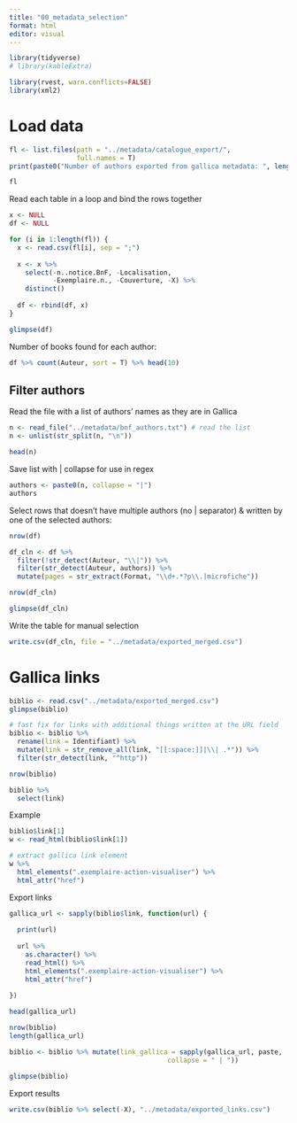 ```yaml
---
title: "00_metadata_selection"
format: html
editor: visual
---
```


```r
library(tidyverse)
# library(kableExtra)

library(rvest, warn.conflicts=FALSE)
library(xml2)
```

# Load data

```r
fl <- list.files(path = "../metadata/catalogue_export/",
                 full.names = T)
print(paste0("Number of authors exported from gallica metadata: ", length(fl)))

fl
```

Read each table in a loop and bind the rows together

```r

x <- NULL
df <- NULL

for (i in 1:length(fl)) {
  x <- read.csv(fl[i], sep = ";")
  
  x <- x %>% 
    select(-n..notice.BnF, -Localisation, 
           -Exemplaire.n., -Couverture, -X) %>% 
    distinct()
  
  df <- rbind(df, x)
}

glimpse(df)
```

Number of books found for each author:

```r
df %>% count(Auteur, sort = T) %>% head(10)
```

## Filter authors

Read the file with a list of authors' names as they are in Gallica

```r
n <- read_file("../metadata/bnf_authors.txt") # read the list
n <- unlist(str_split(n, "\n"))

head(n)
```

Save list with \| collapse for use in regex

```r
authors <- paste0(n, collapse = "|")
authors
```

Select rows that doesn't have multiple authors (no \| separator) & written by one of the selected authors:

```r
nrow(df)

df_cln <- df %>% 
  filter(!str_detect(Auteur, "\\|")) %>% 
  filter(str_detect(Auteur, authors)) %>% 
  mutate(pages = str_extract(Format, "\\d+.*?p\\.|microfiche")) 

nrow(df_cln)
```

```r
glimpse(df_cln)
```

Write the table for manual selection

```r
write.csv(df_cln, file = "../metadata/exported_merged.csv")
```

# Gallica links

```r
biblio <- read.csv("../metadata/exported_merged.csv")
glimpse(biblio)

# fast fix for links with additional things written at the URL field
biblio <- biblio %>% 
  rename(link = Identifiant) %>% 
  mutate(link = str_remove_all(link, "[[:space:]]|\\| .*")) %>% 
  filter(str_detect(link, "^http"))

nrow(biblio)

biblio %>% 
  select(link)
```

Example

```r
biblio$link[1]
w <- read_html(biblio$link[1])

# extract gallica link element
w %>% 
  html_elements(".exemplaire-action-visualiser") %>% 
  html_attr("href")
```

Export links

```r

gallica_url <- sapply(biblio$link, function(url) {
  
  print(url)
  
  url %>%
    as.character() %>%
    read_html() %>%
    html_elements(".exemplaire-action-visualiser") %>%
    html_attr("href")
  
})
```

```r
head(gallica_url)
```

```r
nrow(biblio)
length(gallica_url)

biblio <- biblio %>% mutate(link_gallica = sapply(gallica_url, paste, 
                                        collapse = " | "))
```

```r
glimpse(biblio)
```

Export results

```r
write.csv(biblio %>% select(-X), "../metadata/exported_links.csv")
```

### 
